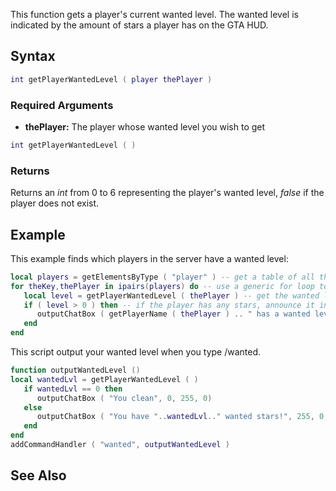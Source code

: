  
{{Server client function}}
This function gets a player's current wanted level. The wanted level is indicated by the amount of stars a player has on the GTA HUD.

==Syntax== 
<section name="Server" class="server" show="true">
<syntaxhighlight lang="lua">
int getPlayerWantedLevel ( player thePlayer )
</syntaxhighlight> 
{{OOP||[[/player.md|player]]:getWantedLevel|wantedLevel|setPlayerWantedLevel}}
===Required Arguments=== 
*'''thePlayer:''' The player whose wanted level you wish to get
</section>
<section name="Client" class="client" show="true">
<syntaxhighlight lang="lua">
int getPlayerWantedLevel ( )
</syntaxhighlight>
{{OOP||[[/Player.md|Player]].getWantedLevel||setPlayerWantedLevel}}
</section>

===Returns===
Returns an ''int'' from 0 to 6 representing the player's wanted level, ''false'' if the player does not exist.

==Example==
<section name="Example 1: Server" class="server" show="true">
This example finds which players in the server have a wanted level:
<syntaxhighlight lang="lua">
local players = getElementsByType ( "player" ) -- get a table of all the players in the server
for theKey,thePlayer in ipairs(players) do -- use a generic for loop to step through each player
   local level = getPlayerWantedLevel ( thePlayer ) -- get the wanted level of the player
   if ( level > 0 ) then -- if the player has any stars, announce it in the chat:
      outputChatBox ( getPlayerName ( thePlayer ) .. " has a wanted level of " .. level .. "  stars!" )
   end 
end
</syntaxhighlight>
</section>
<section name="Example 2: Client" class="client" show="true">
This script output your wanted level when you type /wanted.
<syntaxhighlight lang="lua">
function outputWantedLevel ()
local wantedLvl = getPlayerWantedLevel ( )
   if wantedLvl == 0 then
      outputChatBox ( "You clean", 0, 255, 0)
   else
      outputChatBox ( "You have "..wantedLvl.." wanted stars!", 255, 0, 0)
   end
end
addCommandHandler ( "wanted", outputWantedLevel )
</syntaxhighlight>
</section>

==See Also==
{{Player functions}}